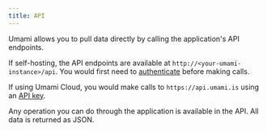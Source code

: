 ```yaml
---
title: API
---
```


Umami allows you to pull data directly by calling the application's API endpoints.

If self-hosting, the API endpoints are available at `http://<your-umami-instance>/api`. You would first need
to [authenticate](/docs/api/authentication) before making calls.

If using Umami Cloud, you would make calls to `https://api.umami.is` using an [API key](/docs/cloud/api-key).

Any operation you can do through the application is available in the API. All data is returned as JSON.
